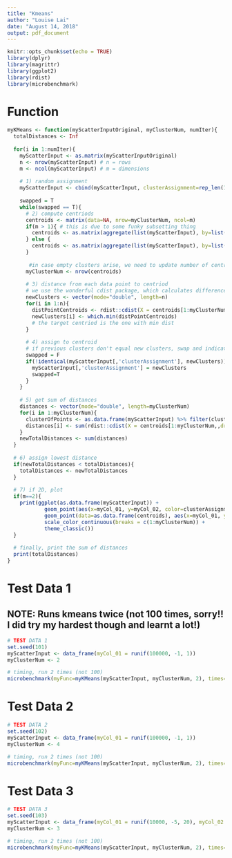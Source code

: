 ```yaml
---
title: "Kmeans"
author: "Louise Lai"
date: "August 14, 2018"
output: pdf_document
---
```


```r
knitr::opts_chunk$set(echo = TRUE)
library(dplyr)
library(magrittr)
library(ggplot2)
library(rdist)
library(microbenchmark)
```

# Function
```r

myKMeans <- function(myScatterInputOriginal, myClusterNum, numIter){
  totalDistances <- Inf
  
  for(i in 1:numIter){
    myScatterInput <- as.matrix(myScatterInputOriginal)
    n <- nrow(myScatterInput) # n = rows
    m <- ncol(myScatterInput) # m = dimensions
    
    # 1) random assignment
    myScatterInput <- cbind(myScatterInput, clusterAssignment=rep_len(1:myClusterNum, n))
    
    swapped = T
    while(swapped == T){
      # 2) compute centriods
      centroids <- matrix(data=NA, nrow=myClusterNum, ncol=m)
      if(m > 1){ # this is due to some funky subsetting thing
        centroids <- as.matrix(aggregate(list(myScatterInput), by=list(myScatterInput[,'clusterAssignment']), FUN=mean)[2:(m+1)]) 
      } else {
        centroids <- as.matrix(aggregate(list(myScatterInput), by=list(myScatterInput[,'clusterAssignment']), FUN=mean)[2:2]) 
      }
      
       #in case empty clusters arise, we need to update number of centroids
      myClusterNum <- nrow(centroids)
      
      # 3) distance from each data point to centriod 
      # we use the wonderful cdist package, which calculates difference between two matrices
      newClusters <- vector(mode="double", length=n)
      for(i in 1:n){
        distPointCentroids <- rdist::cdist(X = centroids[1:myClusterNum,,drop=F], Y=myScatterInput[i, 1:m, drop=F]) # X=centriods, Y=one point
        newClusters[i] <- which.min(distPointCentroids) 
        # the target centriod is the one with min dist
      }
      
      # 4) assign to centroid
      # if previous clusters don't equal new clusters, swap and indicate swap occured
      swapped = F
      if(!identical(myScatterInput[,'clusterAssignment'], newClusters)){ 
        myScatterInput[,'clusterAssignment'] = newClusters
        swapped=T
      }
    }
    
    # 5) get sum of distances
    distances <- vector(mode="double", length=myClusterNum)
    for(i in 1:myClusterNum){
      clusterOfPoints <- as.data.frame(myScatterInput) %>% filter(clusterAssignment == i) %>% select(-clusterAssignment)
      distances[i] <- sum(rdist::cdist(X = centroids[1:myClusterNum,,drop=F], Y=as.matrix(clusterOfPoints)))
    }
    newTotalDistances <- sum(distances)
  }
  
  # 6) assign lowest distance
  if(newTotalDistances < totalDistances){
    totalDistances <- newTotalDistances
  }
  
  # 7) if 2D, plot
  if(m==2){
    print(ggplot(as.data.frame(myScatterInput)) + 
            geom_point(aes(x=myCol_01, y=myCol_02, color=clusterAssignment)) + 
            geom_point(data=as.data.frame(centroids), aes(x=myCol_01, y=myCol_02), size=6, pch=13) +
            scale_color_continuous(breaks = c(1:myClusterNum)) +
            theme_classic())
  }
  
  # finally, print the sum of distances
  print(totalDistances)
}

```

\newpage
# Test Data 1
## NOTE: Runs kmeans twice (not 100 times, sorry!! I did try my hardest though and learnt a lot!)
```r
# TEST DATA 1
set.seed(101)
myScatterInput <- data_frame(myCol_01 = runif(100000, -1, 1))
myClusterNum <- 2

# timing, run 2 times (not 100)
microbenchmark(myFunc=myKMeans(myScatterInput, myClusterNum, 2), times=1)
```

\newpage
# Test Data 2
```r
# TEST DATA 2
set.seed(102)
myScatterInput <- data_frame(myCol_01 = runif(100000, -1, 1))
myClusterNum <- 4

# timing, run 2 times (not 100)
microbenchmark(myFunc=myKMeans(myScatterInput, myClusterNum, 2), times=1)
```

\newpage
# Test Data 3
```r
# TEST DATA 3
set.seed(103)
myScatterInput <- data_frame(myCol_01 = runif(10000, -5, 20), myCol_02 = c(rnorm(3000, 20, 5), rnorm(5000, -4, 2), rnorm(2000, 40, 2)))
myClusterNum <- 3

# timing, run 2 times (not 100)
microbenchmark(myFunc=myKMeans(myScatterInput, myClusterNum, 2), times=1)
```

